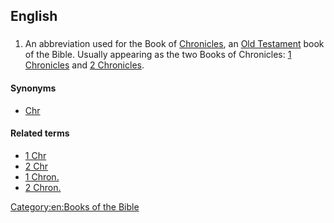==English==

==={{abbreviation}}===
{{en-abbr}}

# {{biblical}} An abbreviation used for the Book of [[Chronicles]], an [[Old Testament]] book of the Bible. Usually appearing as the two Books of Chronicles: [[1 Chronicles]] and [[2 Chronicles]].

====Synonyms====
* [[Chr]]

====Related terms====
* [[1 Chr]]
* [[2 Chr]]
* [[1 Chron.]]
* [[2 Chron.]]

[[Category:en:Books of the Bible]]
